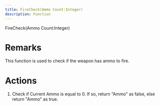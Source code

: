 ```yaml
---
title: FireCheck(Ammo Count:Integer)
description: Function
---
```


FireCheck(Ammo Count:Integer)

# Remarks

This function is used to check if the weapon has ammo to fire.

# Actions

1. Check if Current Ammo is equal to 0. If so, return "Ammo" as false, else return "Ammo" as true.